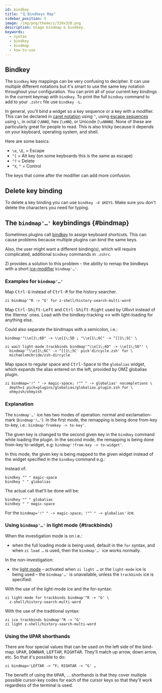 ```yaml
---
id: bindkey
title: "🗒 Bindkeys Map"
sidebar_position: 5
image: /img/png/theme/z/320x320.png
description: Usage bindmap & bindkey.
keywords:
  - syntax
  - bindkey
  - bindmap
  - how-to-use
---
```


<!-- @format -->

## <i class="fa-solid fa-keyboard"></i> Bindkey

The `bindkey` key mappings can be very confusing to decipher. It can use multiple different notations but it's smart to use the same key notation throughout your configuration. You can print all of your current key bindings in the current keymap with `bindkey`. To print the full `bindkey` command to add to your `.zshrc` file use `bindkey -L`.

In general, you'll bind a widget so a key sequence or a key with a modifier. This can be declared in [caret notation][5] using `^`, using [escape sequences][6] using `\`, in octal (`\NNN`), hex (`\xNN`), or Unicode (`\uNNNN`). None of these are particularly great for people to read. This is also tricky because it depends on your keyboard, operating system, and shell.

Here are some basics:

- `\e`, `\E`, = Escape
- `^[` = Alt key (on some keyboards this is the same as escape)
- `^?` = Delete
- `^X`, `^` = Control

The keys that come after the modifier can add more confusion.

## <i class="fa-solid fa-delete-left"></i> Delete key binding

To delete a key binding you can use `bindkey -d $KEYS`. Make sure you don't delete the characters you need for typing.

## <i class="fa-solid fa-sliders"></i> The `bindmap'…'` keybindings {#bindmap}

Sometimes plugins call [bindkey][1] to assign keyboard shortcuts. This can cause problems because multiple plugins can bind the same keys.

Also, the user might want a different binding(s), which will require complicated, additional `bindkey` commands in `.zshrc`.

Zi provides a solution to this problem – the ability to remap the bindkeys with a short [ice-modifier][2] `bindmap'…'`.

### <i class="fa-solid fa-circle-check"></i> Examples for `bindmap'…'`

Map <kbd>Ctrl-G</kbd> instead of <kbd>Ctrl-R</kbd> for the history searcher.

```shell
zi bindmap'^R -> ^G' for z-shell/history-search-multi-word
```

Map <kbd>Ctrl-Shift-Left</kbd> and <kbd>Ctrl-Shift-Right</kbd> used by URxvt instead of the Xterms' ones. Load with the bindkey-tracking ↔ with light-loading for anything else.

Could also separate the bindmaps with a semicolon, i.e.:

```shell
bindmap'"\\e[1\;6D" -> \\e[1\;5D ; "\\e[1\;6C" -> ^[[1\;5C' \
```

```shell showLineNumbers
zi wait light-mode trackbinds bindmap'"\\e[1\;6D" -> \\e[1\;5D"' \
  bindmap'"\\e[1\;6C" -> ^[[1\;5C' pick'dircycle.zsh' for \
  michaelxmcbride/zsh-dircycle
```

Map space to regular space and <kbd>Ctrl-Space</kbd> to the `globalias` widget, which expands the alias entered on the left, provided by OMZ globalias plugin.

```shell showLineNumbers
zi bindmap='!" " -> magic-space; !"^ " -> globalias' nocompletions \
  depth=1 pick=plugins/globalias/globalias.plugin.zsh for \
  ohmyzsh/ohmyzsh
```

### <i class="fa-solid fa-circle-check"></i> Explanation

The `bindmap'…'` ice has two modes of operation: normal and exclamation-mark (`bindmap'!…'`). In the first mode, the remapping is being done from-key to-key, i.e.: `bindmap'fromkey -> to-key'`.

The given key is changed to the second given key in the `bindkey` command while loading the plugin. In the second mode, the remapping is being done from-key to-widget, e.g: `bindmap'!from-key -> to-widget'`.

In this mode, the given key is being mapped to the given widget instead of the widget specified in the `bindkey` command e.g.:

Instead of:

```shell showLineNumbers
bindkey "^ " magic-space
bindkey " " globalias
```

The actual call that'll be done will be:

```shell showLineNumbers
bindkey "^ " globalias
bindkey " " magic-space
```

For the `bindmap='!" " -> magic-space; !"^ " -> globalias'` ice.

### <i class="fa-solid fa-circle-check"></i> Using `bindmap'…'` in light mode {#trackbinds}

When the investigation mode is on i.e.:

- when the full loading mode is being used, default in the `for` syntax, and when `zi load …` is used, then the `bindmap'…'` ice works normally.

In the non-investigation:

- the [light mode](/search/?q=light+mode) – activated when `zi light …` or the `light-mode` ice is being used – the `bindmap'…'` is unavailable, unless the `trackbinds` ice is specified:

With the use of the light-mode ice and the for-syntax:

```shell showLineNumbers
zi light-mode for trackbinds bindmap'^R -> ^G' \
  z-shell/history-search-multi-word
```

With the use of the traditional syntax:

```shell showLineNumbers
zi ice trackbinds bindmap'^R -> ^G'
zi light z-shell/history-search-multi-word
```

### <i class="fa-solid fa-circle-check"></i> Using the <kbd>UPAR</kbd> shorthands

There are four special values that can be used on the left side of the bind-map: <kbd>UPAR</kbd>, <kbd>DOWNAR</kbd>, <kbd>LEFTAR</kbd>, <kbd>RIGHTAR</kbd>. They'll match up arrow, down arrow, etc. So that it's possible to do:

```shell
zi bindmap='LEFTAR -> ^F; RIGHTAR -> ^G' …
```

The benefit of using the <kbd>UPAR</kbd>, … shorthands is that they cover multiple possible cursor-key codes for each of the cursor keys so that they'll work regardless of the terminal is used.

<!-- end-of-file -->
<!-- links -->

[1]: /search/?q=bindkey
[2]: /search/?q=ice+modifier

<!-- external -->

[5]: https://en.wikipedia.org/wiki/Caret_notation
[6]: https://en.wikipedia.org/wiki/Escape_sequence

